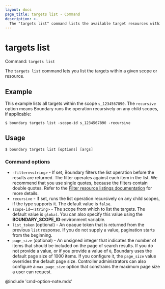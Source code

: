 ```yaml
---
layout: docs
page_title: targets list - Command
description: >-
  The "targets list" command lists the available target resources within a scope or resource.
---
```


# targets list

Command: `targets list`

The `targets list` command lets you list the targets within a given scope or resource.

## Example

This example lists all targets within the scope `s_1234567890`.
The `recursive` option means Boundary runs the operation recursively on any child scopes, if applicable:

```shell-session
$ boundary targets list -scope-id s_1234567890 -recursive
```

## Usage

<CodeBlockConfig hideClipboard>

```shell-session
$ boundary targets list [options] [args]
```

</CodeBlockConfig>

### Command options

- `-filter=<string>` - If set, Boundary filters the list operation before the results are returned.
The filter operates against each item in the list.
We recommend that you use single quotes, because the filters contain double quotes.
Refer to the [Filter resource listings documentation](/boundary/docs/concepts/filtering/resource-listing) for more details.
- `recursive` - If set, runs the list operation recursively on any child scopes, if the type supports it.
The default value is `false`.
- `scope-id=<string>` - The scope from which to list the targets.
The default value is `global`.
You can also specify this value using the **BOUNDARY_SCOPE_ID** environment variable.
- `list_token` (optional) - An opaque token that is returned from the previous `list` response.
If you do not supply a value, pagination starts from the beginning.
- `page_size` (optional) - An unsigned integer that indicates the number of items that should be included on the page of search results.
If you do not provide a value, or if you provide a value of `0`, Boundary uses the default page size of 1000 items.
If you configure it, the `page_size` value overrides the default page size.
Controller administrators can also configure a `max_page_size` option that constrains the maximum page size a user can request.

@include 'cmd-option-note.mdx'